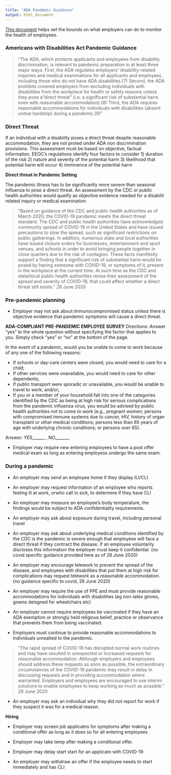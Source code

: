 ```yaml
---
title: "ADA Pandemic Guidance"
output: html_document
---
```



[This document](https://www.eeoc.gov/laws/guidance/pandemic-preparedness-workplace-and-americans-disabilities-act#secB) helps set the bounds on what employers can do to monitor the health of employees. 


### Americans with Disabilities Act Pandemic Guidance

> "The ADA, which protects applicants and employees from disability discrimination, is relevant to pandemic preparation in at least three major ways. First, the ADA regulates employers’ disability-related inquiries and medical examinations for all applicants and employees, including those who do not have ADA disabilities.(7) Second, the ADA prohibits covered employers from excluding individuals with disabilities from the workplace for health or safety reasons unless they pose a "direct threat" (i.e. a significant risk of substantial harm even with reasonable accommodation).(8) Third, the ADA requires reasonable accommodations for individuals with disabilities (absent undue hardship) during a pandemic.(9)"


### Direct Threat

If an individual with a disability poses a direct threat despite reasonable accommodation, they are not proted under ADA non discrimination provisions. This assessment must be based on objective, factual information. EEOC's regulations identify four factors to consider
1) duration of the risk
2) nature and severity of the potential harm
3) likelihood that potential harm will occur
4) imminence of the potential harm

**Direct threat in Pandemic Setting**

The pandemic illness has to be significantly more severe than seasonal influenza to pose a direct threat. An assessment by the CDC or public health authorities would qualify as objective evidence needed for a disabilit related inquiry or medical examination. 

> "Based on guidance of the CDC and public health authorities as of March 2020, the COVID-19 pandemic meets the direct threat standard.  The CDC and public health authorities have acknowledged community spread of COVID-19 in the United States and have issued precautions to slow the spread, such as significant restrictions on public gatherings.  In addition, numerous state and local authorities have issued closure orders for businesses, entertainment and sport venues, and schools in order to avoid bringing people together in close quarters due to the risk of contagion.  These facts manifestly support a finding that a significant risk of substantial harm would be posed by having someone with COVID-19, or symptoms of it, present in the workplace at the current time.  At such time as the CDC and state/local public health authorities revise their assessment of the spread and severity of COVID-19, that could affect whether a direct threat still exists." 28 June 2020

### Pre-pandemic planning

- Employer may not ask about immunocompromised status unless there is objective evidence that pandemic symptoms will cause a direct threat. 

 **ADA-COMPLIANT PRE-PANDEMIC EMPLOYEE SURVEY**
Directions: Answer "yes" to the whole question without specifying the factor that applies to you. Simply check "yes" or "no" at the bottom of the page.

In the event of a pandemic, would you be unable to come to work because of any one of the following reasons:

- If schools or day-care centers were closed, you would need to care for a child;  
- If other services were unavailable, you would need to care for other dependents;  
- If public transport were sporadic or unavailable, you would be unable to travel to work; and/or;  
- If you or a member of your household fall into one of the categories identified by the CDC as being at high risk for serious complications from the pandemic influenza virus, you would be advised by public health authorities not to come to work (e.g., pregnant women; persons with compromised immune systems due to cancer, HIV, history of organ transplant or other medical conditions; persons less than 65 years of age with underlying chronic conditions; or persons over 65).

Answer: YES______ , NO_______

- Employer may require new entering employees to have a post offer medical exam as long as entering employess undergo the same exam. 


### During a pandemic

- An employer may send an employee home if they display ILI/CLI

- An employer may request information of an employee who reports feeling ill at work, orwho call in sick, to determine if they have CLI

- An employer may measure an employee's body temperature, the findings would be subject to ADA confidentiality requirements.

- An employer may ask about exposure during travel, including personal travel

- An employer may ask about underlying medical conditions identified by the CDC is the pandemic is severe enough that employees will face a direct threat if they contract the disease. If an employee voluntarily discloses this information the employer must keep it confidential. (no covid specific guidance provided here as of 28 June 2020)

- An employer may encourage telework to prevent the spread of the disease, and employees with disabilities that put them at high risk for complications may request telework as a reasonable accommodation. (no guidance specific to covid, 28 June 2020)

- An employer may require the use of PPE and must provide reasonable accommodations for individuals with disabilities (eg non-latex gloves, gowns deisgned for wheelchairs etc)

- An employer cannot require employees be vaccinated if they have an ADA exemption or strongly held religious belief, practice or observance that prevents them from being vaccinated. 

- Employers must continue to provide reasonable accommodations to individuals unrealted to the pandemic. 

> "The rapid spread of COVID-19 has disrupted normal work routines and may have resulted in unexpected or increased requests for reasonable accommodation.  Although employers and employees should address these requests as soon as possible, the extraordinary circumstances of the COVID-19 pandemic may result in delay in discussing requests and in providing accommodation where warranted.  Employers and employees are encouraged to use interim solutions to enable employees to keep working as much as possible." 28 June 2020


- An employer may ask an individual why they did not report for work if they suspect it was for a medical reason. 

**Hiring**

- Employer may screen job applicatns for symptoms after making a conditional offer as long as it does so for all entering employees

- Employer may take temp after making a conditional offer. 

- Employer may delay start start for an applicatn with COVID-19 

- An employer may withdraw an offer if the employee needs to start immediately and has CLI 

